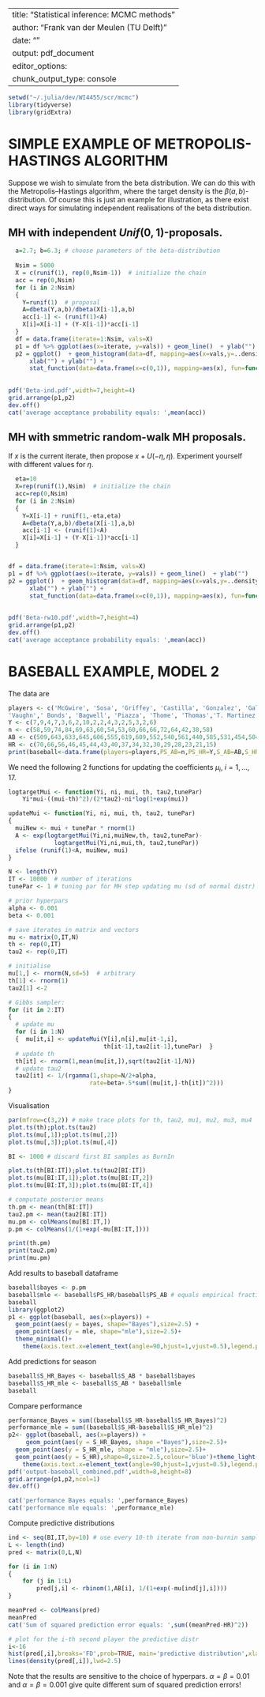 
---
title: "Statistical inference: MCMC methods"
author: "Frank van der Meulen (TU Delft)"
date: ""
output: pdf_document
editor_options: 
  chunk_output_type: console
---

```r
setwd("~/.julia/dev/WI4455/scr/mcmc")
library(tidyverse)
library(gridExtra)
```

# SIMPLE EXAMPLE OF METROPOLIS-HASTINGS ALGORITHM

Suppose we wish to simulate from the beta distribution.  We can do this with the Metropolis–Hastings algorithm, where the target density is the $\beta(a,b)$-distribution. Of course this is just an example for illustration, as there exist direct ways for simulating independent realisations of the beta distribution.

## MH with independent $Unif(0,1)$-proposals. 
```r
  a=2.7; b=6.3; # choose parameters of the beta-distribution
  
  Nsim = 5000
  X = c(runif(1), rep(0,Nsim-1))  # initialize the chain
  acc = rep(0,Nsim)
  for (i in 2:Nsim)
  {
    Y=runif(1)  # proposal
    A=dbeta(Y,a,b)/dbeta(X[i-1],a,b)
    acc[i-1] <- (runif(1)<A) 
    X[i]=X[i-1] + (Y-X[i-1])*acc[i-1]
  }
  df = data.frame(iterate=1:Nsim, vals=X)
  p1 = df %>% ggplot(aes(x=iterate, y=vals)) + geom_line()  + ylab("")
  p2 = ggplot()  + geom_histogram(data=df, mapping=aes(x=vals,y=..density..), colour='white', bins=50) +  
      xlab("") + ylab("") +
      stat_function(data=data.frame(x=c(0,1)), mapping=aes(x), fun=function(x) dbeta(x,a,b),colour="orange", size=1.2)
    
  
pdf('Beta-ind.pdf',width=7,height=4)
grid.arrange(p1,p2)
dev.off()
cat('average acceptance probability equals: ',mean(acc))
```

## MH with smmetric random-walk MH proposals. 

If $x$ is the current iterate, then propose $x+U(-\eta,\eta)$. Experiment yourself with different values for $\eta$. 
```r
  eta=10
  X=rep(runif(1),Nsim)  # initialize the chain
  acc=rep(0,Nsim)
  for (i in 2:Nsim)
  {
    Y=X[i-1] + runif(1,-eta,eta)
    A=dbeta(Y,a,b)/dbeta(X[i-1],a,b)
    acc[i-1] <- (runif(1)<A) 
    X[i]=X[i-1] + (Y-X[i-1])*acc[i-1]
  }


df = data.frame(iterate=1:Nsim, vals=X)
p1 = df %>% ggplot(aes(x=iterate, y=vals)) + geom_line()  + ylab("")
p2 = ggplot()  + geom_histogram(data=df, mapping=aes(x=vals,y=..density..), colour='white', bins=50) +  
      xlab("") + ylab("") +
      stat_function(data=data.frame(x=c(0,1)), mapping=aes(x), fun=function(x) dbeta(x,a,b),colour="orange", size=1.2)
    
  
pdf('Beta-rw10.pdf',width=7,height=4)  
grid.arrange(p1,p2)
dev.off()
cat('average acceptance probability equals: ',mean(acc))
```

# BASEBALL EXAMPLE, MODEL 2

The data are
```r
players <- c('McGwire', 'Sosa', 'Griffey', 'Castilla', 'Gonzalez', 'Galaragga',  'Palmeiro', 
'Vaughn',' Bonds', 'Bagwell', 'Piazza', 'Thome', 'Thomas','T. Martinez', 'Walker', 'Burks', 'Buhner')
Y <- c(7,9,4,7,3,6,2,10,2,2,4,3,2,5,3,2,6)
n <- c(58,59,74,84,69,63,60,54,53,60,66,66,72,64,42,38,58)
AB <- c(509,643,633,645,606,555,619,609,552,540,561,440,585,531,454,504,244)
HR <- c(70,66,56,46,45,44,43,40,37,34,32,30,29,28,23,21,15)
print(baseball<-data.frame(players=players,PS_AB=n,PS_HR=Y,S_AB=AB,S_HR=HR))
```


We need the following 2 functions for updating the coefficients $\mu_i$, $i=1,\ldots, 17$. 
```r
logtargetMui <- function(Yi, ni, mui, th, tau2,tunePar)
    Yi*mui-((mui-th)^2)/(2*tau2)-ni*log(1+exp(mui))

updateMui <- function(Yi, ni, mui, th, tau2, tunePar)
{
  muiNew <- mui + tunePar * rnorm(1)
  A <- exp(logtargetMui(Yi,ni,muiNew,th, tau2,tunePar)-
             logtargetMui(Yi,ni,mui,th, tau2,tunePar))
  ifelse (runif(1)<A, muiNew, mui)
}
```

```r
N <- length(Y)
IT <- 10000  # number of iterations
tunePar <- 1 # tuning par for MH step updating mu (sd of normal distr)

# prior hyperpars
alpha <- 0.001
beta <- 0.001

# save iterates in matrix and vectors
mu <- matrix(0,IT,N)
th <- rep(0,IT)
tau2 <- rep(0,IT)

# initialise
mu[1,] <- rnorm(N,sd=5)  # arbitrary 
th[1] <- rnorm(1)
tau2[1] <-2

# Gibbs sampler:
for (it in 2:IT)
{
  # update mu
  for (i in 1:N)
  {  mu[it,i] <- updateMui(Y[i],n[i],mu[it-1,i],
                           th[it-1],tau2[it-1],tunePar)  }
  # update th
  th[it] <- rnorm(1,mean(mu[it,]),sqrt(tau2[it-1]/N))
  # update tau2
  tau2[it] <- 1/(rgamma(1,shape=N/2+alpha, 
                       rate=beta+.5*sum((mu[it,]-th[it])^2)))
}  
```

Visualisation
```r
par(mfrow=c(3,2)) # make trace plots for th, tau2, mu1, mu2, mu3, mu4
plot.ts(th);plot.ts(tau2)
plot.ts(mu[,1]);plot.ts(mu[,2])
plot.ts(mu[,3]);plot.ts(mu[,4])

BI <- 1000 # discard first BI samples as BurnIn

plot.ts(th[BI:IT]);plot.ts(tau2[BI:IT])
plot.ts(mu[BI:IT,1]);plot.ts(mu[BI:IT,2])
plot.ts(mu[BI:IT,3]);plot.ts(mu[BI:IT,4])

# computate posterior means
th.pm <- mean(th[BI:IT])
tau2.pm <- mean(tau2[BI:IT])
mu.pm <- colMeans(mu[BI:IT,])
p.pm <- colMeans(1/(1+exp(-mu[BI:IT,])))

print(th.pm)
print(tau2.pm)
print(mu.pm)
```

Add results to baseball dataframe
```r
baseball$bayes <- p.pm
baseball$mle <- baseball$PS_HR/baseball$PS_AB # equals empirical fraction
baseball
library(ggplot2)
p1 <- ggplot(baseball, aes(x=players)) + 
  geom_point(aes(y = bayes, shape="Bayes"),size=2.5) + 
  geom_point(aes(y = mle, shape="mle"),size=2.5)+
  theme_minimal()+
    theme(axis.text.x=element_text(angle=90,hjust=1,vjust=0.5),legend.position='none') +ylab('probability') +ggtitle("Pre-season data")+xlab("")
```

Add predictions for season
```r
baseball$S_HR_Bayes <- baseball$S_AB * baseball$bayes
baseball$S_HR_mle <- baseball$S_AB * baseball$mle
baseball
```

Compare performance
```r
performance_Bayes = sum((baseball$S_HR-baseball$S_HR_Bayes)^2)
performance_mle = sum((baseball$S_HR-baseball$S_HR_mle)^2)
p2<- ggplot(baseball, aes(x=players)) + 
     geom_point(aes(y = S_HR_Bayes, shape ="Bayes"),size=2.5)+
  geom_point(aes(y = S_HR_mle, shape = "mle"),size=2.5)+
  geom_point(aes(y = S_HR),shape=8,size=2.5,colour='blue')+theme_light()+
    theme(axis.text.x=element_text(angle=90,hjust=1,vjust=0.5),legend.position='bottom') +ylab('nr of homeruns') +ggtitle("Comparison predicted (using pre-season data) and observed (seasan data)")
pdf('output-baseball_combined.pdf',width=8,height=8)
grid.arrange(p1,p2,ncol=1)
dev.off()

cat('performance Bayes equals: ',performance_Bayes)
cat('performance mle equals: ',performance_mle)
```

Compute predictive distributions
```r
ind <- seq(BI,IT,by=10) # use every 10-th iterate from non-burnin samples
L <- length(ind)
pred <- matrix(0,L,N)

for (i in 1:N)
{
    for (j in 1:L)
        pred[j,i] <- rbinom(1,AB[i], 1/(1+exp(-mu[ind[j],i])))
}

meanPred <- colMeans(pred)
meanPred
cat('Sum of squared prediction error equals: ',sum((meanPred-HR)^2))

# plot for the i-th second player the predictive distr
i<-16
hist(pred[,i],breaks='FD',prob=TRUE, main='predictive distribution',xlab='',col='lightblue')
lines(density(pred[,i]),lwd=2.5)
```

Note that the results are sensitive to the choice of hyperpars. $\alpha=\beta=0.01$ and $\alpha=\beta=0.001$ give quite different sum of squared prediction errors! 